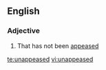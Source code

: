 ==English==

===Adjective===
{{en-adj}}

# That has not been [[appease]]d

{{anagrams:en/aadeenppsu}}
[[te:unappeased]]
[[vi:unappeased]]